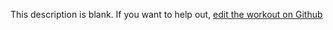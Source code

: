 
  This description is blank. If you want to help out, [edit the workout on Github](https://www.github.com/LiftArcade/exercises/blob/main/exercises/dumbbell-fly-description.mdx)